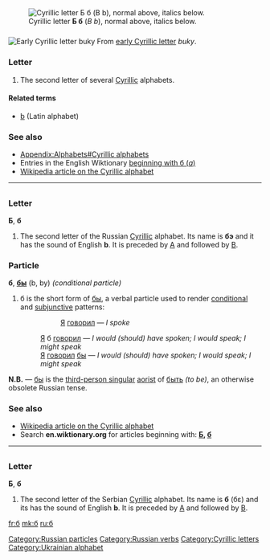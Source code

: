 {{also|Appendix:Variations of "b"}}
=={{mul}}==
[[Image:Cyrillic B.png|thumb|right|Cyrillic letter '''Б б''' (''B b''), normal above, italics below.]]

==={{etym}}===
[[Image:Early Cyrillic letter Buky.png|Early Cyrillic letter ''buky'']]
From [[w:Early Cyrillic alphabet|early Cyrillic letter]] ''buky''.

===Letter===
{{wikipedia|Be (Cyrillic)}}
{{infl|mul|letter|lower case||upper case|B}}

# The second letter of several [[Cyrillic]] alphabets.

====Related terms====
* [[b]] (Latin alphabet)

===See also===
* [[Appendix:Alphabets#Cyrillic alphabets]]
* Entries in the English Wiktionary [[Special:Allpages/б|beginning with б (''a'')]]
* [[w:Cyrillic alphabet|Wikipedia article on the Cyrillic alphabet]]

----
=={{rus}}==

===Letter===
'''Б''', '''б''' {{italbrac|italics: Б, б}}

# The second letter of the Russian [[Cyrillic]] alphabet. Its name is '''бэ''' {{IPAchar|(bɛ)}} and it has the sound of English '''b'''. It is preceded by [[а|А]] and followed by [[в|В]].

===Particle===
'''б''', '''[[бы]]''' (b, by) ''(conditional particle)''

# б is the short form of [[бы]], a verbal particle used to render [[conditional]] and [[subjunctive]] patterns:
#:: [[я|Я]] [[говорить|говорил]] — ''I spoke''
#: [[я|Я]] б [[говорить|говорил]] — ''I would (should) have spoken; I would speak; I might speak''
#: [[я|Я]] [[говорить|говорил]] [[бы]] — ''I would (should) have spoken; I would speak; I might speak''

'''N.B.''' — [[бы]] is the [[third-person singular]] [[aorist]] of [[быть]] ''(to be)'', an otherwise obsolete Russian tense.

===See also===
* [[w:Cyrillic alphabet|Wikipedia article on the Cyrillic alphabet]]
* Search '''en.wiktionary.org''' for articles beginning with: '''[http://en.wiktionary.org/w/index.php?title=Special%3AAllpages&from=%D0%91&namespace=0 Б], [http://en.wiktionary.org/w/index.php?title=Special%3AAllpages&from=%D0%B1&namespace=0 б]'''

[[Category:Russian particles]]
[[Category:Russian verbs]]

----

=={{sr}}==

===Letter===
'''Б''', '''б''' {{italbrac|italics: Б, б}}

# The second letter of the Serbian [[Cyrillic]] alphabet. Its name is '''б''' (бɛ) and its has the sound of English '''b'''. It is preceded by [[а|А]] and followed by [[в|В]].

[[Category:Cyrillic letters]]
[[Category:Ukrainian alphabet]]

[[fr:б]]
[[mk:б]]
[[ru:б]]